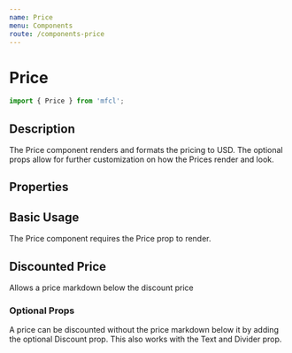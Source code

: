 ```yaml
---
name: Price
menu: Components
route: /components-price
---
```



# Price

```javascript
import { Price } from 'mfcl';
```

## Description
The Price component renders and formats the pricing to USD. The optional props allow for further customization on how 
the Prices render and look.

## Properties

<Props of={Price} />

## Basic Usage
The Price component requires the Price prop to render.

<Playground>
  <Price price={3500} />
</Playground>

## Discounted Price
Allows a price markdown below the discount price

<Playground>
  <Price discountPrice={1400} price={3500} />
</Playground>

### Optional Props
A price can be discounted without the price markdown below it by adding the optional Discount prop. This also works with the Text and Divider prop.

<Playground>
  <Price discount price={3500} />
  <Price text='Queen For' discount price={3500} />
  <Price text='Queen' divider discount price={3500} />
  <Price text='Queen' divider discountPrice={1400} price={3500} />
</Playground>